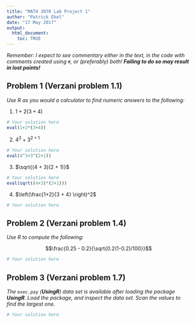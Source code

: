 ```yaml
---
title: "MATH 3070 Lab Project 1"
author: "Patrick Ekel"
date: "17 May 2017"
output:
  html_document:
    toc: TRUE
---
```


*Remember: I expect to see commentary either in the text, in the code with comments created using `#`, or (preferably) both! **Failing to do so may result in lost points!***

## Problem 1 (Verzani problem 1.1)
*Use R as you would a calculator to find numeric answers to the following:*

1. $1 + 2(3 + 4)$

```r
# Your solution here
eval(1+2*(3+4))
```

2. $4^3 + 3^{2 + 1}$

```r
# Your solution here
eval(4^3+3^(2+1))
```

3. $\sqrt{(4 + 3)(2 + 1)}$

```r
# Your solution here
eval(sqrt((4+3)*(2+1)))
```

4. $\left(\frac{1+2}{3 + 4} \right)^2$

```r
# Your solution here
```

## Problem 2 (Verzani problem 1.4)
*Use R to compute the following:*

$$\frac{0.25 - 0.2}{\sqrt{0.2(1-0.2)/100}}$$

```r
# Your solution here
```

## Problem 3 (Verzani problem 1.7)
*The `exec.pay` (**UsingR**) data set is available after loading the package **UsingR**. Load the package, and inspect the data set. Scan the values to find the largest one.*

```r
# Your solution here
```

